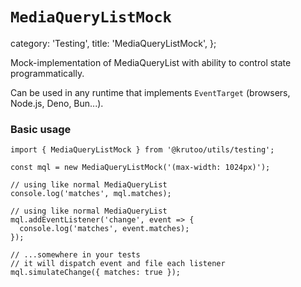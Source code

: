 # `MediaQueryListMock`

  category: 'Testing',
  title: 'MediaQueryListMock',
};

Mock-implementation of MediaQueryList with ability to control state programmatically.

Can be used in any runtime that implements `EventTarget` (browsers, Node.js, Deno, Bun...).

### Basic usage

```tsx
import { MediaQueryListMock } from '@krutoo/utils/testing';

const mql = new MediaQueryListMock('(max-width: 1024px)');

// using like normal MediaQueryList
console.log('matches', mql.matches);

// using like normal MediaQueryList
mql.addEventListener('change', event => {
  console.log('matches', event.matches);
});

// ...somewhere in your tests
// it will dispatch event and file each listener
mql.simulateChange({ matches: true });
```
